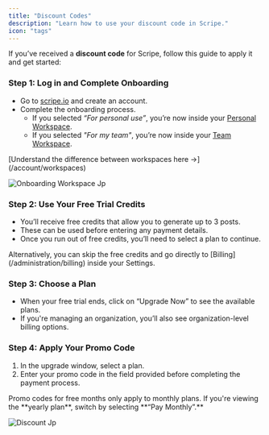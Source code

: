 ```yaml
---
title: "Discount Codes"
description: "Learn how to use your discount code in Scripe."
icon: "tags"
---
```


If you’ve received a **discount code** for Scripe, follow this guide to apply it and get started:

### Step 1: Log in and Complete Onboarding

- Go to [scripe.io](http://scripe.io) and create an account.
- Complete the onboarding process.
  - If you selected _“For personal use”_, you’re now inside your [Personal Workspace](/sidebar/home).
  - If you selected _"For my team"_, you’re now inside your [Team Workspace](/team-plan/workspace).

<Tip>
  [Understand the difference between workspaces here →](/account/workspaces)
</Tip>

![Onboarding Workspace Jp](/images/onboarding-workspace.jpg)

### Step 2: Use Your Free Trial Credits

- You’ll receive free credits that allow you to generate up to 3 posts.
- These can be used before entering any payment details.
- Once you run out of free credits, you’ll need to select a plan to continue.

<Info>
  Alternatively, you can skip the free credits and go directly to [Billing](/administration/billing) inside your Settings.
</Info>

### Step 3: Choose a Plan

- When your free trial ends, click on “Upgrade Now” to see the available plans.
- If you're managing an organization, you’ll also see organization-level billing options.

### Step 4: Apply Your Promo Code

1. In the upgrade window, select a plan.
2. Enter your promo code in the field provided before completing the payment process.

<Note>
  Promo codes for free months only apply to monthly plans. If you're viewing the **yearly plan**, switch by selecting **“Pay Monthly”.**
</Note>

![Discount Jp](/images/discount.jpg)